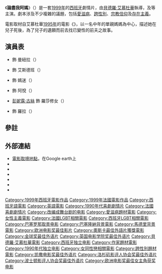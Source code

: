 {{redirect2|我的母親|台灣大愛台的同名電視劇|我的母親 (電視劇)}}
{{noteTA
|T=zh-hk:論盡我阿媽; zh-mo:論盡我阿媽; zh-tw:我的母親; zh-cn:关于我母亲的一切;
|G1=Show
|1=zh-hk:論盡我阿媽; zh-mo:論盡我阿媽; zh-tw:我的母親; zh-cn:关于我母亲的一切;}}
{{Infobox film
| name           = 論盡我阿媽
| tw_name = 我的母親
| hk_name = 論盡我阿媽
| cn_name = 关于我母亲的一切
| original_name =Todo sobre mi madre
| image          = All about my mother.jpg
| caption        = 美版海報
| director       = [[貝德羅·艾慕杜華|貝德羅·艾慕杜華]]
| producer       = {{Link-en|奧士定·艾慕杜華|Agustín Almodóvar}}<br>Michel Ruben
| writer         = 貝德羅·艾慕杜華
| starring       = {{Link-en|西西莉亞·羅夫|Cecilia Roth}}<br>{{Link-en|瑪莉莎·柏拉迪詩|Marisa Paredes}}<br>{{Link-en|安東妮亞·聖胡安|Antonia San Juan}}<br>[[彭妮露·古絲|彭妮露·古絲]]<br>{{Link-en|坎黛拉·佩雅|Candela Peña}}
| music          = {{Link-en|艾貝托·伊格萊西亞斯|Alberto Iglesias}}
| cinematography = {{Link-en|阿豐索·貝亞托|Affonso Beato}}
| editing        = {{Link-en|荷西·薩契托|José Salcedo}}
| distributor    = [[索尼经典影片|索尼经典影片]]（美國）<br>[[华纳兄弟|华纳兄弟]]（西班牙）
| released       = {{Film date|1999|4|16}}
| runtime        = 101分鐘
| country        = [[西班牙電影|西班牙]]
| language       = 西班牙語
| budget         = 
| gross          = $67,872,296
| preceded_by    = 
| followed_by    = 
}}
《'''論盡我阿媽'''》（{{lang-es|''Todo sobre mi madre''}}）是一套[[1999年電影|1999年]]的[[西班牙電影|西班牙]]劇情片，由[[貝德羅·艾慕杜華|貝德羅·艾慕杜華]]執導，{{Link-en|西西莉亞·羅夫|Cecilia Roth}}及{{Link-en|瑪莉莎·柏拉迪詩|Marisa Paredes}}等主演。劇本涉及不少複雜的議題，包括[[愛滋病|愛滋病]]、[[跨性別|跨性別]]、[[宗教信仰|宗教信仰]]及[[存在主義|存在主義]]。

電影取材自艾慕杜華[[1995年電影|1995年]]的電影《{{Link-en|愛·火·花|The Flower of My Secret}}》，以一名中年的單親媽媽為中心，描述她在兒子死後，為了兒子的遺願而前去找已變性的前夫之故事。

==演員表==
* {{Link-en|西西莉亞·羅夫|Cecilia Roth}} 飾 曼紐拉（{{lang|es|Manuela}}）
* {{Link-en|艾羅伊·阿索林|Eloy Azorin}} 飾 艾斯德班（{{lang|es|Esteban}}）
* {{Link-en|瑪莉莎·柏拉迪詩|Marisa Paredes}} 飾 嫣迷（{{lang|es|Huma Rojo}}）
* {{Link-en|安東妮亞·聖胡安|Antonia San Juan}} 飾 阿悅（{{lang|es|Agrado}}）
* [[彭妮露·古絲|彭妮露·古絲]] 飾 羅莎修女（{{lang|es|Rosa}}）
* {{Link-en|東尼·康鐸|Toni Cantó}} 飾 羅拉（{{lang|es|Lola}}）

==參註==
{{reflist}}

==外部連結==
* [http://www.movie-sat.com/index.php?option=com_content&task=view&id=158&Itemid=9 電影取境地點]，在Google earth上
* {{imdb title|0185125}}
* {{Amg movie|179833|論盡我阿媽}}
* {{douban|1291937}}
* {{rotten-tomatoes|all_about_my_mother|論盡我阿媽}}
* {{metacritic film|allaboutmymother|論盡我阿媽}}
* {{mojo title|allaboutmymother|論盡我阿媽}}

{{s-start}}
{{s-ach}}
{{succession box
| title= [[奥斯卡最佳外语片奖|奥斯卡最佳外语片奖]]
| years=1999
| before=《[[美麗人生_(意大利電影)|-{zh-cn:美丽人生; zh-hk:一個快樂的傳說; zh-tw:美麗人生;}-]]》<br> {{flagcountry|Italy}}
| after=《[[臥虎藏龍_(電影)|臥虎藏龍]]》<br> {{flagcountry|Taiwan}}}}
{{end}}
{{Almodóvar}}
{{奧斯卡最佳外語片獎 (1981–2000)}}
{{金球奖最佳外语片}}
{{英国电影学院奖最佳外语片}}
{{歐洲電影獎最佳影片}}
{{評論家選擇電影獎最佳外語片}}
<!---{{European Film Award for Best Film}}--->
{{國家評論協會獎最佳外語片}}
{{Authority control}}
{{DEFAULTSORT:Todo sobre mi madre}}
[[Category:1999年西班牙電影作品|Category:1999年西班牙電影作品]]
[[Category:1999年法國電影作品|Category:1999年法國電影作品]]
[[Category:西班牙語電影|Category:西班牙語電影]]
[[Category:英語電影|Category:英語電影]]
[[Category:1990年代喜劇劇情片|Category:1990年代喜劇劇情片]]
[[Category:法國喜劇劇情片|Category:法國喜劇劇情片]]
[[Category:改编成舞台剧的电影|Category:改编成舞台剧的电影]]
[[Category:愛滋病題材電影|Category:愛滋病題材電影]]
[[Category:女性主義電影|Category:女性主義電影]]
[[Category:法國LGBT相關電影|Category:法國LGBT相關電影]]
[[Category:西班牙LGBT相關電影|Category:西班牙LGBT相關電影]]
[[Category:巴塞罗那取景电影|Category:巴塞罗那取景电影]]
[[Category:巴塞隆納背景電影|Category:巴塞隆納背景電影]]
[[Category:馬德里背景電影|Category:馬德里背景電影]]
[[Category:欧洲电影奖最佳影片|Category:欧洲电影奖最佳影片]]
[[Category:奧斯卡最佳外語片獲獎電影|Category:奧斯卡最佳外語片獲獎電影]]
[[Category:金球奖最佳外语片|Category:金球奖最佳外语片]]
[[Category:英国电影学院奖最佳外语片|Category:英国电影学院奖最佳外语片]]
[[Category:貝德羅·艾慕杜華電影|Category:貝德羅·艾慕杜華電影]]
[[Category:西班牙独立电影|Category:西班牙独立电影]]
[[Category:作家題材電影|Category:作家題材電影]]
[[Category:1990年代独立电影|Category:1990年代独立电影]]
[[Category:女同性戀相關電影|Category:女同性戀相關電影]]
[[Category:跨性別題材電影|Category:跨性別題材電影]]
[[Category:凯撒电影奖最佳外语片|Category:凯撒电影奖最佳外语片]]
[[Category:洛杉矶影评人协会奖最佳外语片|Category:洛杉矶影评人协会奖最佳外语片]]
[[Category:波士顿影评人协会奖最佳外语片|Category:波士顿影评人协会奖最佳外语片]]
[[Category:欧洲电影奖最佳女主角获奖电影|Category:欧洲电影奖最佳女主角获奖电影]]